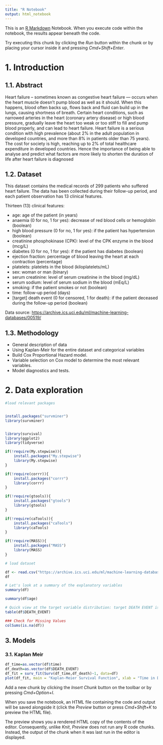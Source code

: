 ```yaml
---
title: "R Notebook"
output: html_notebook
---
```


This is an [R Markdown](http://rmarkdown.rstudio.com) Notebook. When you execute code within the notebook, the results appear beneath the code.

Try executing this chunk by clicking the *Run* button within the chunk or by placing your cursor inside it and pressing *Cmd+Shift+Enter*.\

# 1. Introduction

## 1.1. Abstract

Heart failure -- sometimes known as congestive heart failure --- occurs when the heart muscle doesn't pump blood as well as it should. When this happens, blood often backs up, flows back and fluid can build up in the lungs, causing shortness of breath. Certain heart conditions, such as narrowed arteries in the heart (coronary artery disease) or high blood pressure, gradually leave the heart too weak or too stiff to fill and pump blood properly, and can lead to heart failure. Heart failure is a serious condition with high prevalence (about 2% in the adult population in developed countries, and more than 8% in patients older than 75 years). The cost for society is high, reaching up to 2% of total healthcare expenditure in developed countries. Hence the importance of being able to analyse and predict what factors are more likely to shorten the duration of life after heart failure is diagnosed

## 1.2. Dataset

This dataset contains the medical records of 299 patients who suffered heart failure. The data has been collected during their follow-up period, and each patient observation has 13 clinical features.

Thirteen (13) clinical features:

-   age: age of the patient (in years)
-   anaemia (0 for no, 1 for yes): decrease of red blood cells or hemoglobin (boolean)
-   high blood pressure (0 for no, 1 for yes): if the patient has hypertension (boolean)
-   creatinine phosphokinase (CPK): level of the CPK enzyme in the blood (mcg/L)
-   diabetes (0 for no, 1 for yes): if the patient has diabetes (boolean)
-   ejection fraction: percentage of blood leaving the heart at each contraction (percentage)
-   platelets: platelets in the blood (kiloplatelets/mL)
-   sex: woman or man (binary)
-   serum creatinine: level of serum creatinine in the blood (mg/dL)
-   serum sodium: level of serum sodium in the blood (mEq/L)
-   smoking: if the patient smokes or not (boolean)
-   time: follow-up period (days)
-   [target] death event (0 for censored, 1 for death): if the patient deceased during the follow-up period (boolean)

Data source: <https://archive.ics.uci.edu/ml/machine-learning-databases/00519/>

## 1.3. Methodology

-   General description of data
-   Using Kaplan-Meir for the entire dataset and categorical variables
-   Build Cox Proportional Hazard model.
-   Variable selection on Cox model to determine the most relevant variables.
-   Model diagnostics and tests.

# 2. Data exploration

```r
#load relevant packages


install.packages("survminer")
library(survminer)


library(survival)
library(ggplot2)
library(tidyverse)

if(!require(My.stepwise)){
    install.packages("My.stepwise")
    library(My.stepwise)
}

if(!require(corrr)){
    install.packages("corrr")
    library(corrr)
}

if(!require(gtools)){
    install.packages("gtools")
    library(gtools)
}

if(!require(caTools)){
    install.packages("caTools")
    library(caTools)
}

if(!require(MASS)){
    install.packages("MASS")
    library(MASS)
}


```

```r
# load dataset

df <- read.csv("https://archive.ics.uci.edu/ml/machine-learning-databases/00519/heart_failure_clinical_records_dataset.csv")
df
```

```r
# Let's look at a summary of the explanatory variables
summary(df)
```

```r
summary(df$age)
```

```r
# Quick view at the target variable distribution: target DEATH EVENT is a bollean 
table(df$DEATH_EVENT)
```

```r
### Check for Missing Values
colSums(is.na(df))
```

## 3. Models

### 3.1. Kaplan Meir

```r
df_time=as.vector(df$time) 
df_death=as.vector(df$DEATH_EVENT) 
df_fit = surv_fit(Surv(df_time,df_death)~1, data=df) 
plot(df_fit, main = "Kaplan-Meier Survival Function", xlab = "Time in Days", ylab = "S(t)", col = "blue")
```

Add a new chunk by clicking the *Insert Chunk* button on the toolbar or by pressing *Cmd+Option+I*.

When you save the notebook, an HTML file containing the code and output will be saved alongside it (click the *Preview* button or press *Cmd+Shift+K* to preview the HTML file).

The preview shows you a rendered HTML copy of the contents of the editor. Consequently, unlike *Knit*, *Preview* does not run any R code chunks. Instead, the output of the chunk when it was last run in the editor is displayed.
